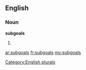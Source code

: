 ==English==

===Noun===
'''subgoals'''

# {{plural of|[[subgoal]]}}

[[Category:English plurals]]

[[ar:subgoals]]
[[fr:subgoals]]
[[my:subgoals]]